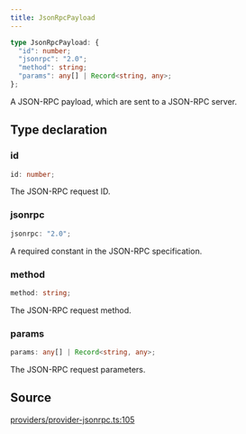 ```yaml
---
title: JsonRpcPayload
---
```


```ts
type JsonRpcPayload: {
  "id": number;
  "jsonrpc": "2.0";
  "method": string;
  "params": any[] | Record<string, any>;
};
```

A JSON-RPC payload, which are sent to a JSON-RPC server.

## Type declaration

### id

```ts
id: number;
```

The JSON-RPC request ID.

### jsonrpc

```ts
jsonrpc: "2.0";
```

A required constant in the JSON-RPC specification.

### method

```ts
method: string;
```

The JSON-RPC request method.

### params

```ts
params: any[] | Record<string, any>;
```

The JSON-RPC request parameters.

## Source

[providers/provider-jsonrpc.ts:105](https://github.com/dominant-strategies/quais-6.js/blob/3237c5c21df47dfe74b210196b4121a22539a577/src/providers/provider-jsonrpc.ts#L105)
